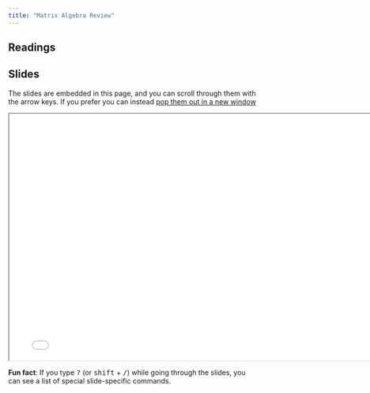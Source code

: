 ```yaml
---
title: "Matrix Algebra Review"
---
```


## Readings

## Slides

The slides are embedded in this page, and you can scroll through them with the arrow keys.  If you prefer you can instead <a href="/slides/index.html" target="_blank">pop them out in a new window</a>


<div>

```{=html}
<p align="center"><iframe width="780" height="500" class="slide-deck" src="/slides/"></iframe></p>
```

</div>

::: callout-tip
**Fun fact**: If you type <kbd>?</kbd> (or <kbd>shift</kbd> + <kbd>/</kbd>) while going through the slides, you can see a list of special slide-specific commands.
:::
